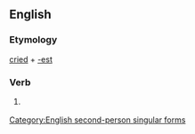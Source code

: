 ==English==

===Etymology===
[[cried]] + [[-est]]

===Verb===
{{infl|en|verb form}}

# {{archaic}} {{form of|Second-person singular simple present form|cried}}

[[Category:English second-person singular forms]]